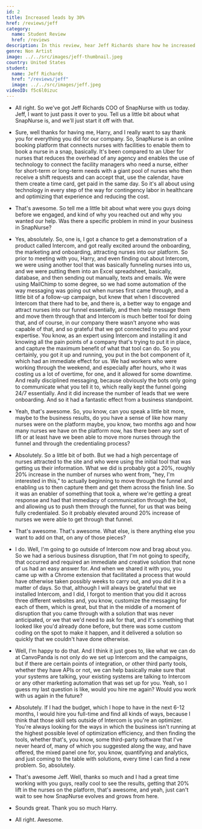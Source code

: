 ```yaml
---
id: 2
title: Increased leads by 30%
href: /reviews/jeff
category:
  name: Student Review
  href: /reviews
description: In this review, hear Jeff Richards share how he increased leads by 30% for his nurse recruiting marketplace.
genre: Non Artist
image: ../../src/images/jeff-thumbnail.jpeg
country: United States
student:
  name: Jeff Richards
  href: "/reviews/jeff"
  image: ../../src/images/jeff.jpeg
videoID: f5c6l0izuc
---
```


- All right. So we've got Jeff Richards COO of SnapNurse with us today. Jeff, I want to just pass it over to you. Tell us a little bit about what SnapNurse is, and we'll just start it off with that.

- Sure, well thanks for having me, Harry, and I really want to say thank you for everything you did for our company. So, SnapNurse is an online booking platform that connects nurses with facilities to enable them to book a nurse in a snap, basically. It's been compared to an Uber for nurses that reduces the overhead of any agency and enables the use of technology to connect the facility managers who need a nurse, either for short-term or long-term needs with a giant pool of nurses who then receive a shift requests and can accept that, use the calendar, have them create a time card, get paid in the same day. So it's all about using technology in every step of the way for contingency labor in healthcare and optimizing that experience and reducing the cost.

- That's awesome. So tell me a little bit about what were you guys doing before we engaged, and kind of why you reached out and why you wanted our help. Was there a specific problem in mind in your business in SnapNurse?

- Yes, absolutely. So, one is, I got a chance to get a demonstration of a product called Intercom, and got really excited around the onboarding, the marketing and onboarding, attracting nurses into our platform. So prior to meeting with you, Harry, and even finding out about Intercom, we were using another tool that was basically funneling nurses into us, and we were putting them into an Excel spreadsheet, basically, database, and then sending out manually, texts and emails. We were using MailChimp to some degree, so we had some automation of the way messaging was going out when nurses first came through, and a little bit of a follow-up campaign, but knew that when I discovered Intercom that there had to be, and there is, a better way to engage and attract nurses into our funnel essentially, and then help message them and move them through that and Intercom is much better tool for doing that, and of course, in our company there wasn't anyone who was capable of that, and so grateful that we got connected to you and your expertise. You know, as an expert using Intercom and installing it and knowing all the pain points of a company that's trying to put it in place, and capture the maximum benefit of what that tool can do. So you certainly, you got it up and running, you put in the bot component of it, which had an immediate effect for us. We had workers who were working through the weekend, and especially after hours, who it was costing us a lot of overtime, for one, and it allowed for some downtime. And really disciplined messaging, because obviously the bots only going to communicate what you tell it to, which really kept the funnel going 24/7 essentially. And it did increase the number of leads that we were onboarding. And so it had a fantastic effect from a business standpoint.

- Yeah, that's awesome. So, you know, can you speak a little bit more, maybe to the business results, do you have a sense of like how many nurses were on the platform maybe, you know, two months ago and how many nurses we have on the platform now, has there been any sort of lift or at least have we been able to move more nurses through the funnel and through the credentialing process?

- Absolutely. So a little bit of both. But we had a high percentage of nurses attracted to the site and who were using the initial tool that was getting us their information. What we did is probably got a 20%, roughly 20% increase in the number of nurses who went from, "hey, I'm interested in this," to actually beginning to move through the funnel and enabling us to then capture them and get them across the finish line. So it was an enabler of something that took a, where we're getting a great response and had that immediacy of communication through the bot, and allowing us to push them through the funnel, for us that was being fully credentialed. So it probably elevated around 20% increase of nurses we were able to get through that funnel.

- That's awesome. That's awesome. What else, is there anything else you want to add on that, on any of those pieces?

- I do. Well, I'm going to go outside of Intercom now and brag about you. So we had a serious business disruption, that I'm not going to specify, that occurred and required an immediate and creative solution that none of us had an easy answer for. And when we shared it with you, you came up with a Chrome extension that facilitated a process that would have otherwise taken possibly weeks to carry out, and you did it in a matter of days. So that, although I will always be grateful that we installed Intercom, and I did, I forgot to mention that you did it across three different websites and, you know, customize the messaging for each of them, which is great, but that in the middle of a moment of disruption that you came through with a solution that was never anticipated, or we that we'd need to ask for that, and it's something that looked like you'd already done before, but there was some custom coding on the spot to make it happen, and it delivered a solution so quickly that we couldn't have done otherwise.

- Well, I'm happy to do that. And I think it just goes to, like what we can do at CanvoPanda is not only do we set up Intercom and the campaigns, but if there are certain points of integration, or other third party tools, whether they have APIs or not, we can help basically make sure that your systems are talking, your existing systems are talking to Intercom or any other marketing automation that was set up for you. Yeah, so I guess my last question is like, would you hire me again? Would you work with us again in the future?

- Absolutely. If I had the budget, which I hope to have in the next 6-12 months, I would hire you full-time and find all kinds of ways, because I think that those skill sets outside of Intercom is you're an optimizer. You're always looking for the ways in which the business isn't running at the highest possible level of optimization efficiency, and then finding the tools, whether that's, you know, some third-party software that I've never heard of, many of which you suggested along the way, and have offered, the mixed panel one for, you know, quantifying and analytics, and just coming to the table with solutions, every time I can find a new problem. So, absolutely.

- That's awesome Jeff. Well, thanks so much and I had a great time working with you guys, really cool to see the results, getting that 20% lift in the nurses on the platform, that's awesome, and yeah, just can't wait to see how SnapNurse evolves and grows from here.

- Sounds great. Thank you so much Harry.

- All right. Awesome.
